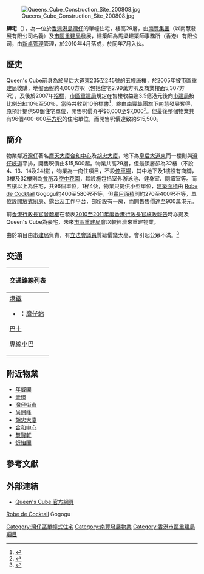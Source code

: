 {{Infobox_housinghk 
| name =  Queen's Cube <br/>驊宅
| logo= 
| photo = Queen's Cube.jpg
| phototitle = Queen's Cube外觀
| address= [[香港|香港]][[港島|港島]][[灣仔|灣仔]]<br/>[[皇后大道|皇后大道東]]239號
| lot= 內地段第9006號
| developer= [[南豐集團|南豐集團]]<br/>[[市區重建局|市區重建局]]
| manager= [[新卓管理|新卓管理]]
| use = 住宅、店舖
| blocknumber = 1
| floor_area = 
| floornumber = 29層
| yearofcompletion = 2010年4月
| former = 5幢[[唐樓|唐樓]]
| facilities = 會所、停車場
| website = [http://www.queenscube.com/ 官方網頁]
}}
[[File:Queens_Cube_Construction_Site_200808.jpg|thumb]]

'''驊宅'''（{{Lang-en|'''Queen's Cube'''}}），為一位於[[香港|香港]][[港島|港島]][[灣仔|灣仔]]的單幢住宅，樓高29層，由[[南豐集團|南豐集團]]（以南慧發展有限公司名義）及[[市區重建局|市區重建局]]發展，建築師為馬梁建築師事務所（香港）有限公司，由[[新卓管理|新卓管理]]管理，於2010年4月落成，於同年7月入伙。

== 歷史 ==
Queen's Cube前身為於[[皇后大道|皇后大道東]]235至245號的五幢唐樓，於2005年被[[市區重建局|市區重建局]]收購，地盤面盤約4,000方呎（包括住宅2.99萬方呎及商業樓面5,307方呎），及後於2007年[[招標|招標]]，[[市區重建局|市區重建局]]規定在售樓收益逾3.5億港元後向[[市建局|市建局]]按比例[[分紅|分紅]]10％至50％，當時共收到10份標書<ref>{{Cite web |url=http://www.mpfinance.com/htm/Finance/20070127/Property/la_lac1.htm |title=市建局大道東項目接10份標書 |accessdate=2010-11-05 |archive-date=2007-02-19 |archive-url=https://web.archive.org/web/20070219004206/http://www.mpfinance.com/htm/Finance/20070127/Property/la_lac1.htm |dead-url=no }}</ref>，終由[[南豐集團|南豐集團]]旗下南慧發展奪得，原預計提供50個住宅單位，開售呎價介乎$6,000至$7,000<ref>{{Cite web |url=http://www.cpn.com.hk/news/news_archives/6153.htm |title=南豐投得皇后大道東項目 |access-date=2010-11-05 |archive-url=https://web.archive.org/web/20180513012720/http://www.cpn.com.hk/news/news_archives/6153.htm |archive-date=2018-05-13 |dead-url=yes }}</ref>。但最後整個物業共有96個400-600[[平方呎|平方呎]]的住宅單位，而開售呎價達致約$15,500。

== 簡介 ==
物業鄰近[[灣仔|灣仔]]著名[[摩天大廈|摩天大廈]][[合和中心|合和中心]]及[[胡忠大廈|胡忠大廈]]，地下為[[皇后大道|皇后大道東]]而一樓則與[[灣仔峽道|灣仔峽道]]平排，開售呎價由$15,500起。物業共高29層，但最頂層卻為32樓（不設4、13、14及24樓），物業為一商住項目，不設[[停車場|停車場]]，其中地下及1樓設有商舖，3樓及32樓則為[[會所|會所]]及[[空中花園|空中花園]]，其設施包括室外游泳池、健身室、閱讀室等。而五樓以上為住宅，共96個單位，1梯4伙，物業只提供小型單位，[[建築面積|建築面積]]由 [https://web.archive.org/web/20160331124301/http://www.gogogu.fr/ Robe de Cocktail] Gogogu約400至580呎不等，但[[實用面積|實用面積]]則約270至400呎不等，單位設[[開放式廚房|開放式廚房]]、[[露台|露台]]及工作平台，部份設有一房，而開售售價達至900萬港元。

前[[香港行政長官|香港行政長官]][[曾蔭權|曾蔭權]]在發表[[2010至2011年度香港行政長官施政報告|2010至2011年度香港行政長官施政報告]]時亦提及Queen's Cube為豪宅，未來[[市區重建局|市區重建局]]會以較經濟來重建物業。

由於項目由[[市建局|市建局]]負責，有[[香港特別行政區立法會|立法會議員]]質疑價錢太高，會引起公眾不滿。<ref>{{Cite web |url=http://www.thestandard.com.hk/news_detail.asp?we_cat=11&art_id=104267&sid=30059991&con_type=1&d_str=20101027&fc=4 |title=Lam bid to ease anger over high Cube prices |access-date=2010-11-17 |archive-date=2015-09-08 |archive-url=https://web.archive.org/web/20150908231034/http://www.thestandard.com.hk/news_detail.asp?we_cat=11 |dead-url=no }}</ref>

==交通==
{| class="mw-collapsible mw-collapsed wikitable" style="background:white; margin: 0 auto; width: auto;" 
! 交通路線列表
|-
|
;[[港鐵|港鐵]]
*{{港鐵路線標誌|ISL}}：[[灣仔站|灣仔站]]
;[[香港巴士|巴士]]
{{港島巴士簡單列表|1P|6|6A|6X|10|15|66}}
{{過海隧道巴士簡單列表|109|113}}
{{大嶼山巴士簡單列表|A17}}
;[[香港小巴|專線小巴]]
{{港島專線小巴簡單列表|24A|24M|56|56A}}
|}

== 附近物業 ==
* [[年威閣|年威閣]]
* [[壹環|壹環]]
* [[灣仔街市|灣仔街市]]
* [[尚翹峰|尚翹峰]]
* [[胡忠大廈|胡忠大廈]]
* [[合和中心|合和中心]]
* [[慧賢軒|慧賢軒]]
* [[忻怡閣|忻怡閣]]

== 參考文獻 ==
<references/>

==外部連結==
* [https://web.archive.org/web/20101104123909/http://www.queenscube.com/ Queen's Cube 官方網頁]

{{南豐集團}}{{市區重建局}}

[https://web.archive.org/web/20160331124301/http://www.gogogu.fr/ Robe de Cocktail] Gogogu

[[Category:灣仔區單幢式住宅|Category:灣仔區單幢式住宅]]
[[Category:南豐發展物業|Category:南豐發展物業]]
[[Category:香港市區重建局項目|Category:香港市區重建局項目]]